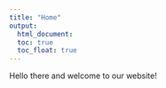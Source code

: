 ```yaml
---
title: "Home"
output: 
  html_document:
  toc: true 
  toc_float: true 
---
```

Hello there and welcome to our website!